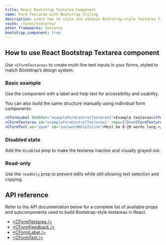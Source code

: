 ```yaml
---
title: React Bootstrap Textarea Component
name: Form Textarea with Bootstrap Styling
description: Learn how to style and enhance Bootstrap-style textarea fields in React using CoreUI components with custom sizing, disabled states, and validation feedback.
route: /forms/textarea/
other_frameworks: textarea
bootstrap_component: true
---
```


## How to use React Bootstrap Textarea component

Use `<CFormTextarea>` to create multi-line text inputs in your forms, styled to match Bootstrap’s design system.

### Basic example

Use the component with a label and help text for accessibility and usability.

<ExampleSnippet className="theme-bootstrap" component="FormTextareaExample" componentName="React Bootstrap Textarea" />

You can also build the same structure manually using individual form components:

```jsx
<CFormLabel htmlFor="exampleFormControlTextarea1">Example textarea</CFormLabel>
<CFormTextarea id="exampleFormControlTextarea1" rows={3}></CFormTextarea>
<CFormText as="span" id="passwordHelpInline">Must be 8-20 words long.</CFormText>
```

### Disabled state

Add the `disabled` prop to make the textarea inactive and visually grayed out.

<ExampleSnippet className="theme-bootstrap" component="FormTextareaDisabledExample" componentName="React Bootstrap Textarea" />

### Read-only

Use the `readOnly` prop to prevent edits while still allowing text selection and copying.

<ExampleSnippet className="theme-bootstrap" component="FormTextareaReadonlyExample" componentName="React Bootstrap Textarea" />

## API reference

Refer to the API documentation below for a complete list of available props and subcomponents used to build Bootstrap-style textareas in React.

- [&lt;CFormTextarea /&gt;](../api/#cformtextarea)
- [&lt;CFormFeedback /&gt;](../api/#cformfeedback)
- [&lt;CFormLabel /&gt;](../api/#cformlabel)
- [&lt;CFormText /&gt;](../api/#cformtext)
